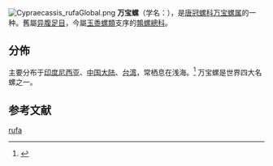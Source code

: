 {{Speciesbox
| image = Cypraecassis rufa ventral view.jpg
| image_width = 250px
| taxon = Cypraecassis rufa
| authority = (Linnaeus, 1758)
}}

[[File:Cypraecassis_rufaGlobal.png|thumb]]
'''万宝螺'''（学名：''{{lang|la|Cypraecassis rufa}}''），是[[唐冠螺科|唐冠螺科]][[万宝螺属|万宝螺属]]的一种。舊屬[[异腹足目|异腹足目]]，今屬[[玉黍螺類|玉黍螺類]]支序的[[鶉螺總科|鶉螺總科]]。

==分佈==
主要分布于[[印度尼西亚|印度尼西亚]]、[[中国大陆|中国大陆]]、[[台湾|台湾]]，常栖息在浅海。<ref>{{cite web|url=http://shell.sinica.edu.tw/chinese/shellbase_detail.php?science_no=703|title=国际贝库：万宝螺|publisher=台湾贝类资料库|accessdate=2009-08-11|archive-date=2016-03-04|archive-url=https://web.archive.org/web/20160304102117/http://shell.sinica.edu.tw/chinese/shellbase_detail.php?science_no=703|dead-url=no}}</ref> 万宝螺是世界四大名螺之一。

== 参考文献 ==
{{reflist|2}}
{{Taxonbar|from=Q1895259}}

[[Category:万宝螺属|rufa]]
